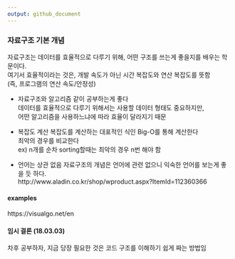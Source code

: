 ---
output: github_document
---

### 자료구조 기본 개념

<!-- 생활코딩 & 윤성우의 자료구조 책 -->

자료구조는 데이터를 효율적으로 다루기 위해,
어떤 구조를 쓰는게 좋을지를 배우는 학문이다.  
여기서 효율적이라는 것은, 개발 속도가 아닌 시간 복잡도와 연산 복잡도를 뜻함  
(즉, 프로그램의 연산 속도/안정성)

- 자료구조와 알고리즘
같이 공부하는게 좋다  
데이터를 효율적으로 다루기 위해서는 사용할 데이터 형태도 중요하지만,  
어떤 알고리즘을 사용하느냐에 따라 효율이 달라지기 때문

- 복잡도 계산
복잡도를 계산하는 대표적인 식인 Big-O를 통해 계산한다  
최악의 경우를 비교한다  
ex) n개를 순차 sorting할때는 최악의 경우 n번 해야 함

- 언어는 상관 없음
자료구조의 개념은 언어에 관련 없으니 익숙한 언어를 보는게 좋을 듯 하다.  
http://www.aladin.co.kr/shop/wproduct.aspx?ItemId=112360366


#### examples

https://visualgo.net/en


#### 임시 결론 (18.03.03)

차후 공부하자, 지금 당장 필요한 것은 코드 구조를 이해하기 쉽게 짜는 방법임

